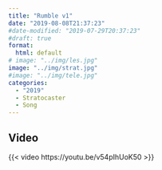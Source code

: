 ```yaml
---
title: "Rumble v1"
date: "2019-08-08T21:37:23"
#date-modified: "2019-07-29T20:37:23"
#draft: true
format: 
  html: default
# image: "../img/les.jpg"
image: "../img/strat.jpg"
#image: "../img/tele.jpg"
categories:
  - "2019"
  - Stratocaster
  - Song
---
```


## Video

{{< video https://youtu.be/v54pIhUoK50 >}}
